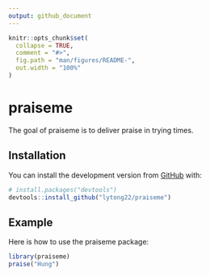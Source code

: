 ```yaml
---
output: github_document
---
```


<!-- README.md is generated from README.Rmd. Please edit that file -->

```r
knitr::opts_chunk$set(
  collapse = TRUE,
  comment = "#>",
  fig.path = "man/figures/README-",
  out.width = "100%"
)
```

# praiseme

<!-- badges: start -->
<!-- badges: end -->

The goal of praiseme is to deliver praise in trying times.

## Installation

You can install the development version from [GitHub](https://github.com/) with:

``` r
# install.packages("devtools")
devtools::install_github("lytong22/praiseme")
```
## Example

Here is how to use the praiseme package:

```r
library(praiseme)
praise("Hung")
```


